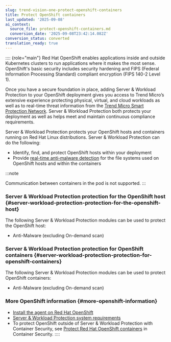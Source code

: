 ```yaml
---
slug: trend-vision-one-protect-openshift-containers
title: Protect OpenShift containers
last_updated: '2025-09-08'
ai_context:
  source_file: protect-openshift-containers.md
  conversion_date: '2025-09-08T23:42:14.082Z'
conversion_status: converted
translation_ready: true
---
```


:::: {role="main"}
Red Hat OpenShift enables applications inside and outside Kubernetes clusters to run applications where it makes the most sense. OpenShift's basic security includes security hardening and FIPS (Federal Information Processing Standard) compliant encryption (FIPS 140-2 Level 1).

Once you have a secure foundation in place, adding Server & Workload Protection to your OpenShift deployment gives you access to Trend Micro’s extensive experience protecting physical, virtual, and cloud workloads as well as to real-time threat information from the [Trend Micro Smart Protection Network](https://www.trendmicro.com/en_us/business/technologies/smart-protection-network.mdx). Server & Workload Protection both protects your deployment as well as helps meet and maintain continuous compliance requirements.

Server & Workload Protection protects your OpenShift hosts and containers running on Red Hat Linux distributions. Server & Workload Protection can do the following:

- Identify, find, and protect OpenShift hosts within your deployment
- Provide [real-time anti-malware detection](enable-configure-anti-malware.mdx) for the file systems used on OpenShift hosts and within the containers

:::note

Communication between containers in the pod is not supported.
:::

### Server & Workload Protection protection for the OpenShift host {#server-workload-protection-protection-for-the-openshift-host}

The following Server & Workload Protection modules can be used to protect the OpenShift host:

- Anti-Malware (excluding On-demand scan)

### Server & Workload Protection protection for OpenShift containers {#server-workload-protection-protection-for-openshift-containers}

The following Server & Workload Protection modules can be used to protect OpenShift containers:

- Anti-Malware (excluding On-demand scan)

### More OpenShift information {#more-openshift-information}

- [Install the agent on Red Hat OpenShift](install-agent.mdx)
- [Server & Workload Protection system requirements](swp-agent-sys-requirements.mdx)
- To protect OpenShift outside of Server & Workload Protection with Container Security, see [Protect Red Hat OpenShift containers](protect-openshift-containers-CS.mdx) in Container Security.
::::
